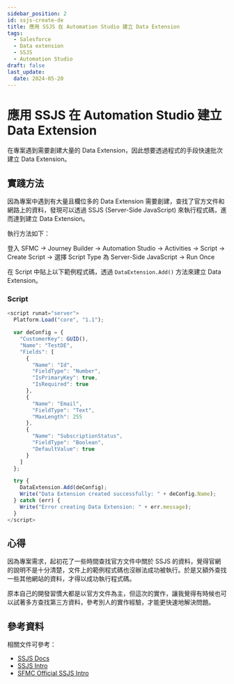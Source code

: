 ```yaml
---
sidebar_position: 2
id: ssjs-create-de
title: 應用 SSJS 在 Automation Studio 建立 Data Extension
tags:
  - Salesforce
  - Data extension
  - SSJS
  - Automation Studio
draft: false
last_update:
  date: 2024-05-20
---
```


# 應用 SSJS 在 Automation Studio 建立 Data Extension

在專案遇到需要創建大量的 Data Extension，因此想要透過程式的手段快速批次建立 Data Extension。

## 實踐方法

因為專案中遇到有大量且欄位多的 Data Extension 需要創建，查找了官方文件和網路上的資料，發現可以透過 SSJS (Server-Side JavaScript) 來執行程式碼，進而達到建立 Data Extension。

執行方法如下：

登入 SFMC -> Journey Builder -> Automation Studio -> Activities -> Script -> Create Script -> 選擇 Script Type 為 Server-Side JavaScript -> Run Once

在 Script 中貼上以下範例程式碼，透過 `DataExtension.Add()` 方法來建立 Data Extension。

### Script

```js
<script runat="server">
  Platform.Load("core", "1.1");

  var deConfig = {
    "CustomerKey": GUID(),
    "Name": "TestDE",
    "Fields": [
      {
        "Name": "Id",
        "FieldType": "Number",
        "IsPrimaryKey": true,
        "IsRequired": true
      },
      {
        "Name": "Email",
        "FieldType": "Text",
        "MaxLength": 255
      },
      {
        "Name": "SubscriptionStatus",
        "FieldType": "Boolean",
        "DefaultValue": true
      }
    ]
  };

  try {
    DataExtension.Add(deConfig);
    Write("Data Extension created successfully: " + deConfig.Name);
  } catch (err) {
    Write("Error creating Data Extension: " + err.message);
  }
</script>
```


## 心得

因為專案需求，起初花了一些時間查找官方文件中關於 SSJS 的資料，覺得官網的說明不是十分清楚，文件上的範例程式碼也沒辦法成功被執行。於是又額外查找一些其他網站的資料，才得以成功執行程式碼。

原本自己的開發習慣大都是以官方文件為主，但這次的實作，讓我覺得有時候也可以試著多方查找第三方資料，參考別人的實作經驗，才能更快速地解決問題。


## 參考資料

相關文件可參考：

- [SSJS Docs](https://www.ssjsdocs.xyz/)
- [SSJS Intro](https://mateuszdabrowski.pl/docs/category/ssjs/)
- [SFMC Official SSJS Intro](https://developer.salesforce.com/docs/marketing/marketing-cloud/guide/ssjs_serverSideJavaScript.html)